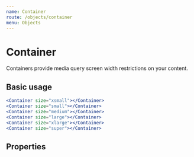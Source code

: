 ```yaml
---
name: Container
route: /objects/container
menu: Objects
---
```



# Container

Containers provide media query screen width restrictions on your content.

## Basic usage
```jsx
<Container size="xsmall"></Container>
<Container size="small"></Container>
<Container size="medium"></Container>
<Container size="large"></Container>
<Container size="xlarge"></Container>
<Container size="super"></Container>
```


## Properties
<PropsTable of={Container} />